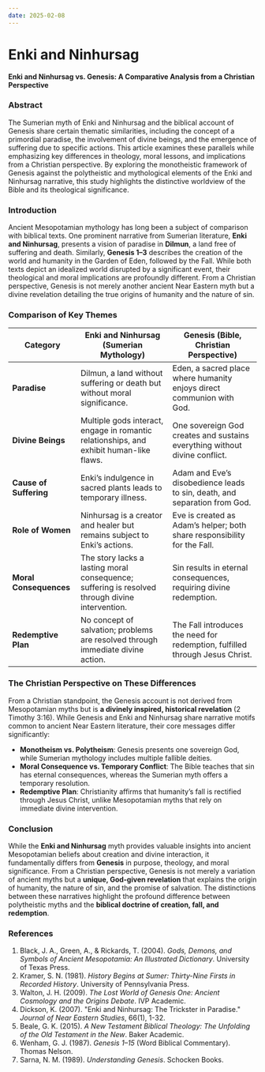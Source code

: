 ```yaml
---
date: 2025-02-08
---
```



# Enki and Ninhursag

<CustomImage
  src="/img/enki-ninhursag.png"
  alt="Enki and Ninhursag"
  width="300px"
/>
<DateDisplay date="2025-02-08" />

**Enki and Ninhursag vs. Genesis: A Comparative Analysis from a Christian Perspective**

### Abstract
The Sumerian myth of Enki and Ninhursag and the biblical account of Genesis share certain thematic similarities, including the concept of a primordial paradise, the involvement of divine beings, and the emergence of suffering due to specific actions. This article examines these parallels while emphasizing key differences in theology, moral lessons, and implications from a Christian perspective. By exploring the monotheistic framework of Genesis against the polytheistic and mythological elements of the Enki and Ninhursag narrative, this study highlights the distinctive worldview of the Bible and its theological significance.

### Introduction
Ancient Mesopotamian mythology has long been a subject of comparison with biblical texts. One prominent narrative from Sumerian literature, **Enki and Ninhursag**, presents a vision of paradise in **Dilmun**, a land free of suffering and death. Similarly, **Genesis 1–3** describes the creation of the world and humanity in the Garden of Eden, followed by the Fall. While both texts depict an idealized world disrupted by a significant event, their theological and moral implications are profoundly different. From a Christian perspective, Genesis is not merely another ancient Near Eastern myth but a divine revelation detailing the true origins of humanity and the nature of sin.

### Comparison of Key Themes

| **Category** | **Enki and Ninhursag (Sumerian Mythology)** | **Genesis (Bible, Christian Perspective)** |
|-------------|--------------------------------|------------------------------|
| **Paradise** | Dilmun, a land without suffering or death but without moral significance. | Eden, a sacred place where humanity enjoys direct communion with God. |
| **Divine Beings** | Multiple gods interact, engage in romantic relationships, and exhibit human-like flaws. | One sovereign God creates and sustains everything without divine conflict. |
| **Cause of Suffering** | Enki’s indulgence in sacred plants leads to temporary illness. | Adam and Eve’s disobedience leads to sin, death, and separation from God. |
| **Role of Women** | Ninhursag is a creator and healer but remains subject to Enki’s actions. | Eve is created as Adam’s helper; both share responsibility for the Fall. |
| **Moral Consequences** | The story lacks a lasting moral consequence; suffering is resolved through divine intervention. | Sin results in eternal consequences, requiring divine redemption. |
| **Redemptive Plan** | No concept of salvation; problems are resolved through immediate divine action. | The Fall introduces the need for redemption, fulfilled through Jesus Christ. |

### The Christian Perspective on These Differences
From a Christian standpoint, the Genesis account is not derived from Mesopotamian myths but is **a divinely inspired, historical revelation** (2 Timothy 3:16). While Genesis and Enki and Ninhursag share narrative motifs common to ancient Near Eastern literature, their core messages differ significantly:
- **Monotheism vs. Polytheism**: Genesis presents one sovereign God, while Sumerian mythology includes multiple fallible deities.
- **Moral Consequence vs. Temporary Conflict**: The Bible teaches that sin has eternal consequences, whereas the Sumerian myth offers a temporary resolution.
- **Redemptive Plan**: Christianity affirms that humanity’s fall is rectified through Jesus Christ, unlike Mesopotamian myths that rely on immediate divine intervention.

### Conclusion
While the **Enki and Ninhursag** myth provides valuable insights into ancient Mesopotamian beliefs about creation and divine interaction, it fundamentally differs from **Genesis** in purpose, theology, and moral significance. From a Christian perspective, Genesis is not merely a variation of ancient myths but a **unique, God-given revelation** that explains the origin of humanity, the nature of sin, and the promise of salvation. The distinctions between these narratives highlight the profound difference between polytheistic myths and the **biblical doctrine of creation, fall, and redemption**.

### References
1. Black, J. A., Green, A., & Rickards, T. (2004). *Gods, Demons, and Symbols of Ancient Mesopotamia: An Illustrated Dictionary*. University of Texas Press.
2. Kramer, S. N. (1981). *History Begins at Sumer: Thirty-Nine Firsts in Recorded History*. University of Pennsylvania Press.
3. Walton, J. H. (2009). *The Lost World of Genesis One: Ancient Cosmology and the Origins Debate*. IVP Academic.
4. Dickson, K. (2007). "Enki and Ninhursag: The Trickster in Paradise." *Journal of Near Eastern Studies*, 66(1), 1-32.
5. Beale, G. K. (2015). *A New Testament Biblical Theology: The Unfolding of the Old Testament in the New*. Baker Academic.
6. Wenham, G. J. (1987). *Genesis 1–15* (Word Biblical Commentary). Thomas Nelson.
7. Sarna, N. M. (1989). *Understanding Genesis*. Schocken Books.

